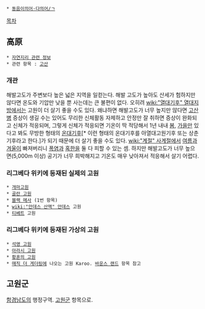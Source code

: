  * [[동음이의어·다의어/ㄱ]]

[[목차]]
== 高原 ==
 * [[자연지리 관련 정보]]
 * 관련 항목 : [[고산]]

=== 개관 ===
해발고도가 주변보다 높은 넓은 지역을 일컫는다. 해발 고도가 높아도 산세가 험하지만 않다면 온도와 기압만 낮을 뿐 사는데는 큰 불편이 없다. 오히려 [[wiki:"열대기후" 열대]]지방에서는 고원이 더 살기 좋을 수도 있다. 왜냐하면 해발고도가 너무 높지만 않다면 [[고산병]] 증상이 생길 수는 있어도 무리한 신체활동 자제하고 안정만 잘 취하면 증상이 완화되고 신체가 적응되며, 그렇게 신체가 적응되면 기온이 딱 적당해서 1년 내내 [[봄]], [[가을]]만 있다고 봐도 무방한 형태의 [[온대기후]][* 이런 형태의 온대기후를 아열대고원기후 또는 상춘기후라고 한다.]가 되기 때문에 더 살기 좋을 수도 있다. [[wiki:"계절" 사계절]]에서 [[여름]]과 [[겨울]]이 빠져버리니 [[폭염]]과 [[혹한]]을 둘 다 피할 수 있는 셈. 하지만 해발고도가 너무 높으면(5,000m 이상) 공기가 너무 희박해지고 기온도 매우 낮아져서 적응해서 살기 어렵다.

=== 리그베다 위키에 등재된 실제의 고원 ===
 * [[개마고원]]
 * [[골란 고원]]
 * [[블랙 메사]] (1번 항목)
 * [[wiki:"안데스 산맥" 안데스]] 고원
 * [[티베트]] 고원

=== 리그베다 위키에 등재된 가상의 고원 ===
 * [[석영 고원]]
 * [[아라시 고원]]
 * [[황혼의 고원]]
 * [[매직 더 게더링]]에 나오는 고원 Karoo. [[바운스 랜드]] 항목 참고 

== 고원군 ==
[[함경남도]]의 행정구역. [[고원군]] 항목으로.
